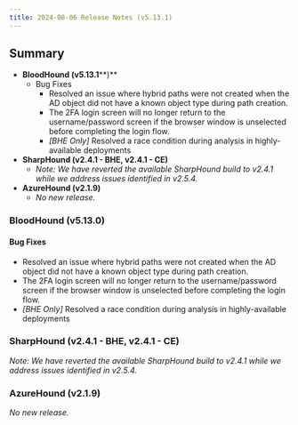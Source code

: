 ```yaml
---
title: 2024-08-06 Release Notes (v5.13.1)
---
```


## Summary


* **BloodHound (v5.13.1****)**
    * Bug Fixes
        * Resolved an issue where hybrid paths were not created when the AD object did not have a known object type during path creation.
        * The 2FA login screen will no longer return to the username/password screen if the browser window is unselected before completing the login flow.
        * _\[BHE Only\]_ Resolved a race condition during analysis in highly-available deployments
* **SharpHound (v2.4.1 - BHE, v2.4.1 - CE)**
    * _Note: We have reverted the available SharpHound build to v2.4.1 while we address issues identified in v2.5.4._
* **AzureHound (v2.1.9)**
    * _No new release._

### BloodHound (v5.13.0)

#### Bug Fixes

* Resolved an issue where hybrid paths were not created when the AD object did not have a known object type during path creation.
* The 2FA login screen will no longer return to the username/password screen if the browser window is unselected before completing the login flow.
* _\[BHE Only\]_ Resolved a race condition during analysis in highly-available deployments

### SharpHound (v2.4.1 - BHE, v2.4.1 - CE)

_Note: We have reverted the available SharpHound build to v2.4.1 while we address issues identified in v2.5.4._

### AzureHound (v2.1.9)
_No new release._

